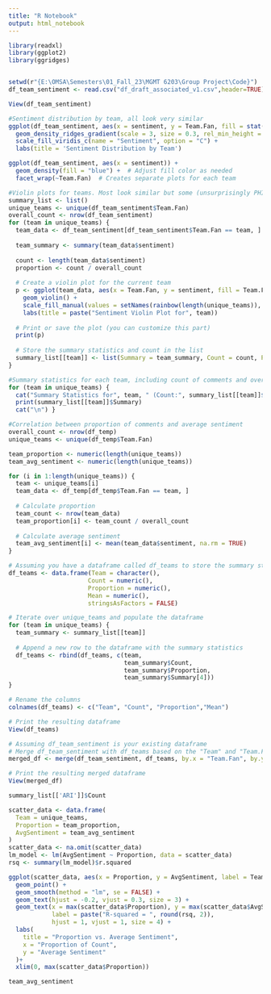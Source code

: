 ---
title: "R Notebook"
output: html_notebook
---

```{r}
library(readxl)
library(ggplot2)
library(ggridges)


setwd(r"{E:\OMSA\Semesters\01_Fall_23\MGMT 6203\Group Project\Code}")
df_team_sentiment <- read.csv("df_draft_associated_v1.csv",header=TRUE)

View(df_team_sentiment)
```


```{r}
#Sentiment distribution by team, all look very similar
ggplot(df_team_sentiment, aes(x = sentiment, y = Team.Fan, fill = stat(x))) +
  geom_density_ridges_gradient(scale = 3, size = 0.3, rel_min_height = 0.01) +
  scale_fill_viridis_c(name = "Sentiment", option = "C") +
  labs(title = 'Sentiment Distribution by Team')

ggplot(df_team_sentiment, aes(x = sentiment)) +
  geom_density(fill = "blue") +  # Adjust fill color as needed
  facet_wrap(~Team.Fan)  # Creates separate plots for each team
```

```{r}
#Violin plots for teams. Most look similar but some (unsurprisingly PHI who has a notoriously tough fan base) have a more negative skew.
summary_list <- list()
unique_teams <- unique(df_team_sentiment$Team.Fan)
overall_count <- nrow(df_team_sentiment)
for (team in unique_teams) {
  team_data <- df_team_sentiment[df_team_sentiment$Team.Fan == team, ]
  
  team_summary <- summary(team_data$sentiment)
  
  count <- length(team_data$sentiment)
  proportion <- count / overall_count
  
  # Create a violin plot for the current team
  p <- ggplot(team_data, aes(x = Team.Fan, y = sentiment, fill = Team.Fan)) +
    geom_violin() +
    scale_fill_manual(values = setNames(rainbow(length(unique_teams)), unique_teams)) +
    labs(title = paste("Sentiment Violin Plot for", team))
  
  # Print or save the plot (you can customize this part)
  print(p)
  
  # Store the summary statistics and count in the list
  summary_list[[team]] <- list(Summary = team_summary, Count = count, Proportion = proportion)
}
```

```{r}
#Summary statistics for each team, including count of comments and overall proportion of comments
for (team in unique_teams) {
  cat("Summary Statistics for", team, " (Count:", summary_list[[team]]$Count, ", Proportion:", summary_list[[team]]$Proportion, "):\n")
  print(summary_list[[team]]$Summary)
  cat("\n") }

#Correlation between proportion of comments and average sentiment
overall_count <- nrow(df_temp)
unique_teams <- unique(df_temp$Team.Fan)

team_proportion <- numeric(length(unique_teams))
team_avg_sentiment <- numeric(length(unique_teams))

for (i in 1:length(unique_teams)) {
  team <- unique_teams[i]
  team_data <- df_temp[df_temp$Team.Fan == team, ]
  
  # Calculate proportion
  team_count <- nrow(team_data)
  team_proportion[i] <- team_count / overall_count
  
  # Calculate average sentiment
  team_avg_sentiment[i] <- mean(team_data$sentiment, na.rm = TRUE)
}

```


```{r}


# Assuming you have a dataframe called df_teams to store the summary statistics
df_teams <- data.frame(Team = character(),
                      Count = numeric(),
                      Proportion = numeric(),
                      Mean = numeric(),
                      stringsAsFactors = FALSE)

# Iterate over unique_teams and populate the dataframe
for (team in unique_teams) {
  team_summary <- summary_list[[team]]
  
  # Append a new row to the dataframe with the summary statistics
  df_teams <- rbind(df_teams, c(team, 
                                team_summary$Count, 
                                team_summary$Proportion,
                                team_summary$Summary[4]))
}

# Rename the columns
colnames(df_teams) <- c("Team", "Count", "Proportion","Mean")

# Print the resulting dataframe
View(df_teams)

# Assuming df_team_sentiment is your existing dataframe
# Merge df_team_sentiment with df_teams based on the "Team" and "Team.Fan" fields
merged_df <- merge(df_team_sentiment, df_teams, by.x = "Team.Fan", by.y = "Team", all.x = TRUE)

# Print the resulting merged dataframe
View(merged_df)

```

```{r}
summary_list[['ARI']]$Count

```



```{r}
scatter_data <- data.frame(
  Team = unique_teams,
  Proportion = team_proportion,
  AvgSentiment = team_avg_sentiment
)
scatter_data <- na.omit(scatter_data)
lm_model <- lm(AvgSentiment ~ Proportion, data = scatter_data)
rsq <- summary(lm_model)$r.squared

ggplot(scatter_data, aes(x = Proportion, y = AvgSentiment, label = Team)) +
  geom_point() +
  geom_smooth(method = "lm", se = FALSE) +
  geom_text(hjust = -0.2, vjust = 0.3, size = 3) +
  geom_text(x = max(scatter_data$Proportion), y = max(scatter_data$AvgSentiment),
            label = paste("R-squared = ", round(rsq, 2)),
            hjust = 1, vjust = 1, size = 4) +
  labs(
    title = "Proportion vs. Average Sentiment",
    x = "Proportion of Count",
    y = "Average Sentiment"
  )+
  xlim(0, max(scatter_data$Proportion))

team_avg_sentiment

```